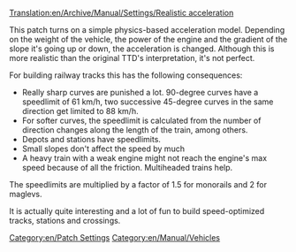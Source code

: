 [[Translation:en/Archive/Manual/Settings/Realistic acceleration]]
[[Category:en/Patch Settings]]
[[Category:en/Manual/Vehicles]]

This patch turns on a simple physics-based acceleration model. Depending on the weight of the vehicle, the power of the engine and the gradient of the slope it's going up or down, the acceleration is changed.
Although this is more realistic than the original TTD's interpretation, it's not perfect.


For building railway tracks this has the following consequences:
* Really sharp curves are punished a lot. 90-degree curves have a speedlimit of 61 km/h, two successive 45-degree curves in the same direction get limited to 88 km/h.
* For softer curves, the speedlimit is calculated from the number of direction changes along the length of the train, among others.
* Depots and stations have speedlimits.
* Small slopes don't affect the speed by much
* A heavy train with a weak engine might not reach the engine's max speed because of all the friction. Multiheaded trains help.

The speedlimits are multiplied by a factor of 1.5 for monorails and 2 for maglevs.


It is actually quite interesting and a lot of fun to build speed-optimized tracks, stations and crossings.